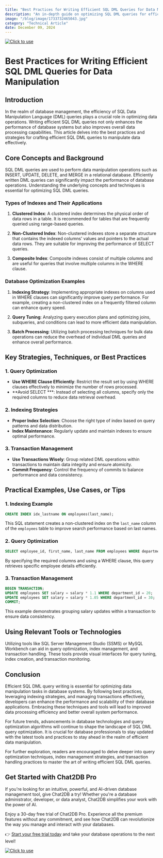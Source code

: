 ```yaml
---
title: "Best Practices for Writing Efficient SQL DML Queries for Data Manipulation"
description: "An in-depth guide on optimizing SQL DML queries for efficient data manipulation with practical examples and strategies."
image: "/blog/image/1733732465043.jpg"
category: "Technical Article"
date: December 09, 2024
---
```

[![Click to use](/image/blog/bg/chat2db1.png)](https://app.chat2db.ai/)
# Best Practices for Writing Efficient SQL DML Queries for Data Manipulation


<Authors date="December 09, 2024">
  <Author name="Jing" link="https://chat2db.ai" />
</Authors>

## Introduction

In the realm of database management, the efficiency of SQL Data Manipulation Language (DML) queries plays a crucial role in optimizing data operations. Writing efficient SQL DML queries not only enhances the performance of database systems but also improves overall data processing capabilities. This article delves into the best practices and strategies for crafting efficient SQL DML queries to manipulate data effectively.

## Core Concepts and Background

SQL DML queries are used to perform data manipulation operations such as INSERT, UPDATE, DELETE, and MERGE in a relational database. Efficiently written DML queries can significantly impact the performance of database operations. Understanding the underlying concepts and techniques is essential for optimizing SQL DML queries.

### Types of Indexes and Their Applications

1. **Clustered Index**: A clustered index determines the physical order of data rows in a table. It is recommended for tables that are frequently queried using range-based queries.

2. **Non-Clustered Index**: Non-clustered indexes store a separate structure that contains the indexed columns' values and pointers to the actual data rows. They are suitable for improving the performance of SELECT queries.

3. **Composite Index**: Composite indexes consist of multiple columns and are useful for queries that involve multiple columns in the WHERE clause.

### Database Optimization Examples

1. **Indexing Strategy**: Implementing appropriate indexes on columns used in WHERE clauses can significantly improve query performance. For example, creating a non-clustered index on a frequently filtered column can enhance query speed.

2. **Query Tuning**: Analyzing query execution plans and optimizing joins, subqueries, and conditions can lead to more efficient data manipulation.

3. **Batch Processing**: Utilizing batch processing techniques for bulk data operations can reduce the overhead of individual DML queries and enhance overall performance.

## Key Strategies, Techniques, or Best Practices

### 1. Query Optimization

- **Use WHERE Clause Efficiently**: Restrict the result set by using WHERE clauses effectively to minimize the number of rows processed.
- **Avoid SELECT ***: Instead of selecting all columns, specify only the required columns to reduce data retrieval overhead.

### 2. Indexing Strategies

- **Proper Index Selection**: Choose the right type of index based on query patterns and data distribution.
- **Index Maintenance**: Regularly update and maintain indexes to ensure optimal performance.

### 3. Transaction Management

- **Use Transactions Wisely**: Group related DML operations within transactions to maintain data integrity and ensure atomicity.
- **Commit Frequency**: Control the frequency of commits to balance performance and data consistency.

## Practical Examples, Use Cases, or Tips

### 1. Indexing Example

```sql
CREATE INDEX idx_lastname ON employees(last_name);
```

This SQL statement creates a non-clustered index on the `last_name` column of the `employees` table to improve search performance based on last names.

### 2. Query Optimization

```sql
SELECT employee_id, first_name, last_name FROM employees WHERE department_id = 10;
```

By specifying the required columns and using a WHERE clause, this query retrieves specific employee details efficiently.

### 3. Transaction Management

```sql
BEGIN TRANSACTION;
UPDATE employees SET salary = salary * 1.1 WHERE department_id = 20;
UPDATE employees SET salary = salary * 1.05 WHERE department_id = 30;
COMMIT;
```

This example demonstrates grouping salary updates within a transaction to ensure data consistency.

## Using Relevant Tools or Technologies

Utilizing tools like SQL Server Management Studio (SSMS) or MySQL Workbench can aid in query optimization, index management, and transaction handling. These tools provide visual interfaces for query tuning, index creation, and transaction monitoring.

## Conclusion

Efficient SQL DML query writing is essential for optimizing data manipulation tasks in database systems. By following best practices, leveraging indexing strategies, and managing transactions effectively, developers can enhance the performance and scalability of their database applications. Embracing these techniques and tools will lead to improved data processing efficiency and better overall system performance.

For future trends, advancements in database technologies and query optimization algorithms will continue to shape the landscape of SQL DML query optimization. It is crucial for database professionals to stay updated with the latest tools and practices to stay ahead in the realm of efficient data manipulation.

For further exploration, readers are encouraged to delve deeper into query optimization techniques, index management strategies, and transaction handling practices to master the art of writing efficient SQL DML queries.


## Get Started with Chat2DB Pro

If you're looking for an intuitive, powerful, and AI-driven database management tool, give Chat2DB a try! Whether you're a database administrator, developer, or data analyst, Chat2DB simplifies your work with the power of AI.

Enjoy a 30-day free trial of Chat2DB Pro. Experience all the premium features without any commitment, and see how Chat2DB can revolutionize the way you manage and interact with your databases.

👉 [Start your free trial today](https://app.chat2db.ai/) and take your database operations to the next level!

[![Click to use](/image/blog/bg/chat2db.jpg)](https://app.chat2db.ai/)